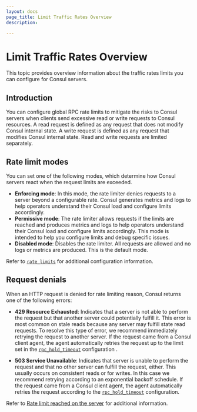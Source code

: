 ```yaml
---
layout: docs
page_title: Limit Traffic Rates Overview
description: 

---
```


# Limit Traffic Rates Overview
This topic provides overview information about the traffic rates limits you can configure for Consul servers.

## Introduction
You can configure global RPC rate limits to mitigate the risks to Consul servers when clients send excessive read or write requests to Consul resources. A read request is defined as any request that does not modify Consul internal state. A write request is defined as any request that modifies Consul internal state. Read and write requests are limited separately.

## Rate limit modes
You can set one of the following modes, which determine how Consul servers react when the request limits are exceeded.
 
- **Enforcing mode**: In this mode, the rate limiter denies requests to a server beyond a configurable rate. Consul generates metrics and logs to help operators understand their Consul load and configure limits accordingly. 
- **Permissive mode**: The rate limiter allows requests if the limits are reached and produces metrics and logs to help operators understand their Consul load and configure limits accordingly. This mode is intended to help you configure limits and debug specific issues.
- **Disabled mode**: Disables the rate limiter. All requests are allowed and no logs or metrics are produced. This is the default mode. 

Refer to [`rate_limits`](/consul/docs/agent/config/config-files#request_limits) for additional configuration information.

## Request denials
When an HTTP request is denied for rate limiting reason, Consul returns one of the following errors:

- **429 Resource Exhausted**: Indicates that a server is not able to perform the request but that another server could potentially fulfill it. This error is most common on stale reads because any server may fulfill state read requests. To resolve this type of error,  we recommend immediately retrying the request to another server. If the request came from a Consul client agent, the agent automatically retries the request up to the limit set in the [`rpc_hold_timeout`](/consul/docs/agent/config/config-files#rpc_hold_timeout) configuration .

- **503 Service Unavailable**: Indicates that server is unable to perform the request and that no other server can fulfill the request, either. This usually occurs on consistent reads or for writes. In this case we recommend retrying according to an exponential backoff schedule.  If the request came from a Consul client agent, the agent automatically retries the request according to the [`rpc_hold_timeout`](/consul/docs/agent/config/config-files#rpc_hold_timeout) configuration. 

Refer to [Rate limit reached on the server](/consul/docs/troubleshoot/common-errors#rate-limit-reached-on-the-server) for additional information.